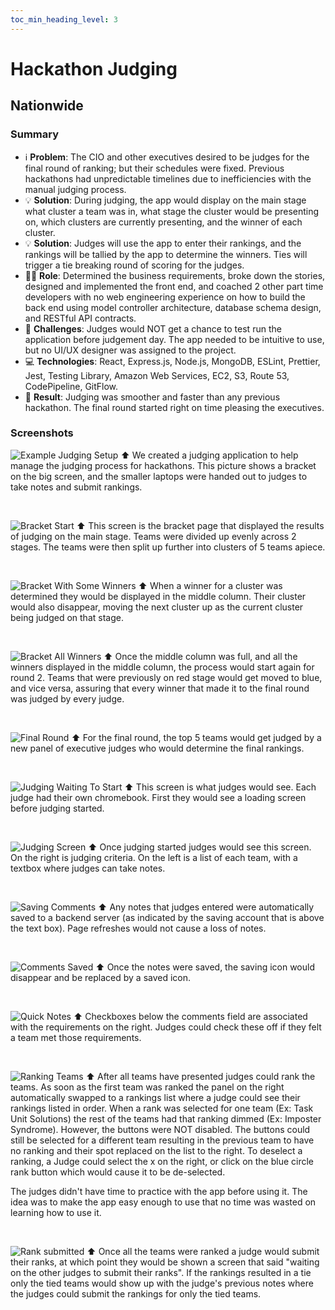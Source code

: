 ```yaml
---
toc_min_heading_level: 3
---
```


# Hackathon Judging

## Nationwide

### Summary

- ℹ️ **Problem**: The CIO and other executives desired to be judges for the final round of ranking; but their schedules were fixed. Previous hackathons had unpredictable timelines due to inefficiencies with the manual judging process.
- 💡 **Solution**: During judging, the app would display on the main stage what cluster a team was in, what stage the cluster would be presenting on, which clusters are currently presenting, and the winner of each cluster.
- 💡 **Solution**: Judges will use the app to enter their rankings, and the rankings will be tallied by the app to determine the winners. Ties will trigger a tie breaking round of scoring for the judges.
- 👨‍💼 **Role**: Determined the business requirements, broke down the stories, designed and implemented the front end, and coached 2 other part time developers with no web engineering experience on how to build the back end using model controller architecture, database schema design, and RESTful API contracts.
- 🎯 **Challenges**: Judges would NOT get a chance to test run the application before judgement day. The app needed to be intuitive to use, but no UI/UX designer was assigned to the project.
- 💻 **Technologies**: React, Express.js, Node.js, MongoDB, ESLint, Prettier, Jest, Testing Library, Amazon Web Services, EC2, S3, Route 53, CodePipeline, GitFlow.
- 🥇 **Result**: Judging was smoother and faster than any previous hackathon. The final round started right on time pleasing the executives.

### Screenshots

![Example Judging Setup](./assets/hackathon-event-management/judging/0-example-setup.jpg)
⬆️ We created a judging application to help manage the judging process for hackathons. This picture shows a bracket on the big screen, and the smaller laptops were handed out to judges to take notes and submit rankings.

<br />

![Bracket Start](./assets/hackathon-event-management/judging/1-empty-bracket.png)
⬆️ This screen is the bracket page that displayed the results of judging on the main stage. Teams were divided up evenly across 2 stages. The teams were then split up further into clusters of 5 teams apiece.

<br />

![Bracket With Some Winners](./assets/hackathon-event-management/judging/2-partial-bracket.png)
⬆️ When a winner for a cluster was determined they would be displayed in the middle column. Their cluster would also disappear, moving the next cluster up as the current cluster being judged on that stage.

<br />

![Bracket All Winners](./assets/hackathon-event-management/judging/3-full-bracket.png)
⬆️ Once the middle column was full, and all the winners displayed in the middle column, the process would start again for round 2. Teams that were previously on red stage would get moved to blue, and vice versa, assuring that every winner that made it to the final round was judged by every judge.

<br />

![Final Round](./assets/hackathon-event-management/judging/4-full-bracket-final-round.png)
⬆️ For the final round, the top 5 teams would get judged by a new panel of executive judges who would determine the final rankings.

<br />

![Judging Waiting To Start](./assets/hackathon-event-management/judging/5-judge-waiting-to-start.png)
⬆️ This screen is what judges would see. Each judge had their own chromebook. First they would see a loading screen before judging started.

<br />

![Judging Screen](./assets/hackathon-event-management/judging/6-judging-initial-state.png)
⬆️ Once judging started judges would see this screen. On the right is judging criteria. On the left is a list of each team, with a textbox where judges can take notes.

<br />

![Saving Comments](./assets/hackathon-event-management/judging/7-comments-being-saved.png)
⬆️ Any notes that judges entered were automatically saved to a backend server (as indicated by the saving account that is above the text box). Page refreshes would not cause a loss of notes.

<br />

![Comments Saved](./assets/hackathon-event-management/judging/8-comments-saved.png)
⬆️ Once the notes were saved, the saving icon would disappear and be replaced by a saved icon.

<br />

![Quick Notes](./assets/hackathon-event-management/judging/9-quick-notes.png)
⬆️ Checkboxes below the comments field are associated with the requirements on the right. Judges could check these off if they felt a team met those requirements.

<br />

![Ranking Teams](./assets/hackathon-event-management/judging/10-ranking-team.png)
⬆️ After all teams have presented judges could rank the teams. As soon as the first team was ranked the panel on the right automatically swapped to a rankings list where a judge could see their rankings listed in order. When a rank was selected for one team (Ex: Task Unit Solutions) the rest of the teams had that ranking dimmed (Ex: Imposter Syndrome). However, the buttons were NOT disabled. The buttons could still be selected for a different team resulting in the previous team to have no ranking and their spot replaced on the list to the right. To deselect a ranking, a Judge could select the x on the right, or click on the blue circle rank button which would cause it to be de-selected.<br />

The judges didn't have time to practice with the app before using it. The idea was to make the app easy enough to use that no time was wasted on learning how to use it.

<br />

![Rank submitted](./assets/hackathon-event-management/judging/11-rank-submitted.png)
⬆️ Once all the teams were ranked a judge would submit their ranks, at which point they would be shown a screen that said "waiting on the other judges to submit their ranks". If the rankings resulted in a tie only the tied teams would show up with the judge's previous notes where the judges could submit the rankings for only the tied teams.
